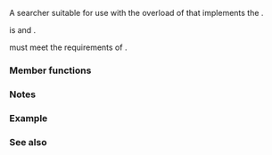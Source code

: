 {{cpp/title|boyer_moore_horspool_searcher}}
{{cpp/utility/functional/navbar}}

{{dcl begin}}
{{dcl header|functional}}
{{dcl|since=c++17|1=
template&lt; class RandomIt1,
          class Hash = std::hash&lt;typename std::iterator_traits&lt;RandomIt1&gt;::value_type&gt;,
          class BinaryPredicate = std::equal_to&lt;&gt; &gt;
class boyer_moore_horspool_searcher;
}}
{{dcl end}}

A searcher suitable for use with the {{named req|Searcher}} overload of {{lc|std::search}} that implements the {{enwiki|Boyer%E2%80%93Moore%E2%80%93Horspool algorithm|Boyer-Moore-Horspool string searching algorithm}}.

{{tt|std::boyer_moore_horspool_searcher}} is {{named req|CopyConstructible}} and {{named req|CopyAssignable}}.

{{tt|RandomIt1}} must meet the requirements of {{named req|RandomAccessIterator}}.

===Member functions===
{{member|{{small|std::boyer_moore_horspool_searcher::}}boyer_moore_horspool_searcher|2=
{{dcl begin}}
{{dcl|1=
boyer_moore_horspool_searcher( RandomIt1 pat_first,
                               RandomIt1 pat_last,
                               Hash hf = Hash(),
                               BinaryPredicate pred = BinaryPredicate() );
}}
{{dcl end}}
Constructs a {{tt|std::boyer_moore_horspool_searcher}} by storing copies of {{c|pat_first}}, {{c|pat_last}}, {{c|hf}}, and {{c|pred}}, setting up any necessary internal data structures. 

The value type of {{tt|RandomIt1}} must be {{named req|DefaultConstructible}}, {{named req|CopyConstructible}} and {{named req|CopyAssignable}}.

For any two values {{tt|A}} and {{tt|B}} of the type {{c|std::iterator_traits&lt;RandomIt1&gt;::value_type}}, if {{c|1= pred(A, B) == true}}, then {{c|1= hf(A) == hf(B)}} shall be {{c|true}}.

===Parameters===
{{par begin}}
{{par|pat_first, pat_last|a pair of iterators designating the string to be searched for}}
{{par|hf|a callable object used to hash the elements of the string}}
{{par|pred|a callable object used to determine equality}}
{{par end}}

===Exceptions===
Any exceptions thrown by 
* the copy constructor of {{tt|RandomIt1}};
* the default constructor, copy constructor, or copy assignment operator of the value type of {{tt|RandomIt1}}; or
* the copy constructor or function call operator of {{tt|BinaryPredicate}} or {{tt|Hash}}.
May also throw {{lc|std::bad_alloc}} if additional memory required for internal data structures cannot be allocated.
}}

{{member|{{small|std::boyer_moore_horspool_searcher::}}operator()|2=
{{dcl begin}}
{{dcl|
template&lt; class RandomIt2 &gt;
std::pair&lt;RandomIt2, RandomIt2&gt; operator()( RandomIt2 first, RandomIt2 last ) const;
}}
{{dcl end}}
The member function called by the Searcher overload of {{lc|std::search}} to perform a search with this searcher. {{tt|RandomIt2}} must meet the requirements of {{named req|RandomAccessIterator}}.

{{tt|RandomIt1}} and {{tt|RandomIt2}} must have the same value type.

===Parameters===
{{par begin}}
{{par|first, last|a pair of iterators designating the string to be examined}}
{{par end}}

===Return value===
If the pattern {{range|pat_first|pat_last}} is empty, returns {{c|std::make_pair(first, first)}}.

Otherwise, returns a pair of iterators to the first and one past last positions in {{range|first|last}} where a subsequence that compares equal to {{range|pat_first|pat_last}} as defined by {{c|pred}} is located, or {{c|std::make_pair(last, last)}} otherwise.
}}

===Notes===
{{feature test macro|__cpp_lib_boyer_moore_searcher|[[cpp/utility/functional#Searchers|searchers]]|value=201603L|std=C++17}}

===Example===
{{example
|code=
#include &lt;algorithm&gt;
#include &lt;functional&gt;
#include &lt;iomanip&gt;
#include &lt;iostream&gt;
#include &lt;string_view&gt;
 
int main()
{
    constexpr std::string_view in =
        "Lorem ipsum dolor sit amet, consectetur adipiscing elit, sed "
        "do eiusmod tempor incididunt ut labore et dolore magna aliqua";

    const std::string_view needle{"pisci"};

    auto it = std::search(in.begin(), in.end(),
                  std::boyer_moore_horspool_searcher(
                      needle.begin(), needle.end()));
    if (it != in.end())
        std::cout &lt;&lt; "The string " &lt;&lt; std::quoted(needle) &lt;&lt; " found at offset "
                  &lt;&lt; it - in.begin() &lt;&lt; '\n';
    else
        std::cout &lt;&lt; "The string " &lt;&lt; std::quoted(needle) &lt;&lt; " not found\n";
}
|output=
The string "pisci" found at offset 43
}}

===See also===
{{dsc begin}}
{{dsc inc|cpp/algorithm/dsc search}}
{{dsc inc|cpp/utility/functional/dsc default_searcher}}
{{dsc inc|cpp/utility/functional/dsc boyer_moore_searcher}}
{{dsc end}}

{{langlinks|de|es|ja|ru|zh}}